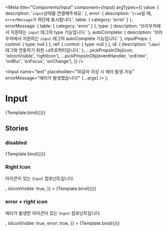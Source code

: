 
<Meta
  title="Components/Input"
  component={Input}
  argTypes={{
    value: { description: '`input`상태를 연결해주세요.' },
    error: { description: '`true`일 때, `errorMessage`가 하단에 표시됩니다.', table: { category: 'error' } },
    errorMessage: { table: { category: 'error' } },
    type: { description: '브라우저에서 지원하는 `input` 태그의 type 기능입니다.' },
    autoComplete: { description: '브라우저에서 지원하는 `input` 태그의 autoComplete 기능입니다.' },
    inputProps: { control: { type: null } },
    ref: { control: { type: null } },
    id: { description: '`label`태그와 연동하기 위한 `id`프로퍼티입니다.' },
    ...pickPropsInObj(icon, 'isIconVisible', 'rightIcon'),
    ...pickPropsInObj(eventHandler, 'onEnter', 'onBlur', 'onFocus', 'onChange'),
  }}
/>

  <Input name="test" placeholder="10글자 이상 시 에러 발생 가능" errorMessage="에러가 발생했습니다!" {...args} />
);

# Input

<Canvas>
  <Story name="default">{Template.bind({})}</Story>
</Canvas>

<ArgsTable story="default" />

## Stories

### disabled

<Canvas>
  <Story name="disabled" args={{ disabled: true }}>
    {Template.bind({})}
  </Story>
</Canvas>

### Right Icon

아이콘이 있는 `Input` 컴포넌트입니다.

<Canvas>
  <Story
    name="right icon"
    args={{
      rightIcon: <Campaign fillColor={bluescale500} size={30} />,
      isIconVisible: true,
    }}
  >
    {Template.bind({})}
  </Story>
</Canvas>

### error + right icon

에러가 발생한 아이콘이 있는 `Input` 컴포넌트입니다.

<Canvas>
  <Story
    name="right icon error"
    args={{
      value: 'error가 발생하는 값',
      rightIcon: <Campaign fillColor={red300} size={30} />,
      isIconVisible: true,
      error: true,
    }}
  >
    {Template.bind({})}
  </Story>
</Canvas>
